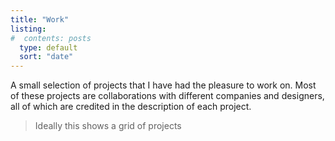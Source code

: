 ```yaml
---
title: "Work"
listing:
#  contents: posts
  type: default
  sort: "date"
---
```


A small selection of projects that I have had the pleasure to work on. Most of these projects are collaborations with different companies and designers, all of which are credited in the description of each project.

> Ideally this shows a grid of projects